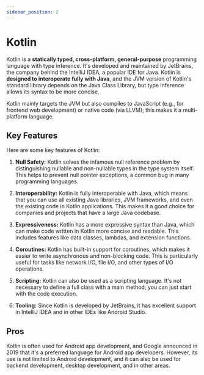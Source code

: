 ```yaml
---
sidebar_position: 2
---
```



# Kotlin

Kotlin is a **statically typed, cross-platform, general-purpose** programming language with type inference. It's developed and maintained by JetBrains, the company behind the IntelliJ IDEA, a popular IDE for Java. Kotlin is **designed to interoperate fully with Java**, and the JVM version of Kotlin's standard library depends on the Java Class Library, but type inference allows its syntax to be more concise.

Kotlin mainly targets the JVM but also compiles to JavaScript (e.g., for frontend web development) or native code (via LLVM); this makes it a multi-platform language.

## Key Features

Here are some key features of Kotlin:

1. **Null Safety:** Kotlin solves the infamous null reference problem by distinguishing nullable and non-nullable types in the type system itself. This helps to prevent null pointer exceptions, a common bug in many programming languages.

2. **Interoperability:** Kotlin is fully interoperable with Java, which means that you can use all existing Java libraries, JVM frameworks, and even the existing code in Kotlin applications. This makes it a good choice for companies and projects that have a large Java codebase.

3. **Expressiveness:** Kotlin has a more expressive syntax than Java, which can make code written in Kotlin more concise and readable. This includes features like data classes, lambdas, and extension functions.

4. **Coroutines:** Kotlin has built-in support for coroutines, which makes it easier to write asynchronous and non-blocking code. This is particularly useful for tasks like network I/O, file I/O, and other types of I/O operations.

5. **Scripting:** Kotlin can also be used as a scripting language. It's not necessary to define a full class with a main method; you can just start with the code execution.

6. **Tooling:** Since Kotlin is developed by JetBrains, it has excellent support in IntelliJ IDEA and in other IDEs like Android Studio.

## Pros

Kotlin is often used for Android app development, and Google announced in 2019 that it's a preferred language for Android app developers. However, its use is not limited to Android development, and it can also be used for backend development, desktop development, and in other areas.

<DocCardList />